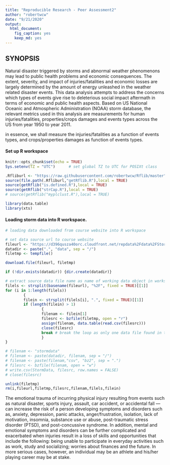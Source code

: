 ```yaml
---
title: "Reproducible Research - Peer Assessment2"
author: "robertwcw"
date: "9/21/2020"
output: 
  html_document: 
    fig_caption: yes
    keep_md: yes
---
```

## SYNOPSIS

Natural disaster triggered by storms and abnormal weather phenomenons may lead to public health problems and economic consequences. The extent, severity, and impact of injuries/fatalities and economic losses are largely determined by the amount of energy unleashed in the weather related disaster events. This data analysis attempts to address the concerns which types of events give rise to deleterious social impact aftermath in terms of economic and public health aspects. Based on US National Oceanic and Atmospheric Administration (NOAA) storm database, the relevant metrics used in this analysis are measurements for human injuries/fatalities, properties/crops damages and events types across the US from year 1950 to year 2011.

in essence, we shall measure the injuries/fatalities as a function of events types, and crops/properties damages as function of events types.



#### Set up R workspace 
```r
knitr::opts_chunk$set(echo = TRUE)
Sys.setenv(TZ = "UTC")      # set global TZ to UTC for POSIXt class

.Rfliburl <- "https://raw.githubusercontent.com/robertwcw/Rflib/master"
source(file.path(.Rfliburl,"getRflib.R"),local = TRUE)
source(getRflib("is.defined.R"),local = TRUE)
source(getRflib("strCap.R"),local = TRUE)
# source(getRflib("myplclust.R"),local = TRUE)

library(data.table)
library(xts)
```
#### Loading storm data into R workspace.
```r
# loading data downloaded from course website into R workspace 

# set data source url to course website
fileurl <- "https://d396qusza40orc.cloudfront.net/repdata%2Fdata%2FStormData.csv.bz2"
datadir <- paste(".", "data", sep = "/")
filetmp <- tempfile()

download.file(fileurl, filetmp)

if (!dir.exists(datadir)) {dir.create(datadir)}

# extract source data file name as name of working data object in workspace 
filels <- strsplit(basename(fileurl), "%2F", fixed = TRUE)[[1]]
for (i in 1:length(filels)) 
        {
        filein <- strsplit(filels[i], ".", fixed = TRUE)[[1]]
        if (length(filein) > 1) 
                {
                filenam <- filein[1]
                filesrc <- bzfile(filetmp, open = "r")
                assign(filenam, data.table(read.csv(filesrc)))
                close(filesrc)
                break # break the loop as only one data file found in the source
                }
}

# filenam <- "stormdata"
# filenam <- paste(datadir, filenam, sep = "/")
# filenam <- paste(filenam,"csv", "bz2", sep = ".")
# filesrc <- bzfile(filenam, open = "w")
# write.csv(StormData, filesrc, row.names = FALSE)
# close(filesrc)

unlink(filetmp)
rm(i,fileurl,filetmp,filesrc,filenam,filels,filein)
```

The emotional trauma of incurring physical injury resulting from events such as natural disaster, sports injury, assault, car accident, or accidental fall — can increase the risk of a person developing symptoms and disorders such as, anxiety, depression, panic attacks, anger/frustration, isolation, lack of motivation, insomnia, substance use or abuse, post-traumatic stress disorder (PTSD), and post-concussive syndrome. In addition, mental and emotional symptoms and disorders can be further complicated and exacerbated when injuries result in a loss of skills and opportunities that include the following: being unable to participate in everyday activities such as work, study and socializing; worries about finances and the future. In more serious cases, however, an individual may be an athlete and his/her playing career may be at stake.

